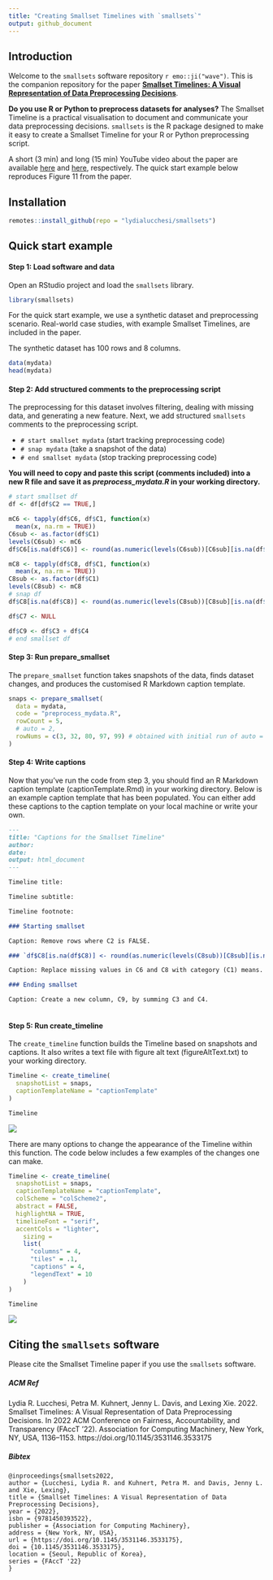 ```yaml
---
title: "Creating Smallset Timelines with `smallsets`"
output: github_document
---
```


## Introduction 

Welcome to the `smallsets` software repository `r emo::ji("wave")`. This is the companion repository for the paper [**Smallset Timelines: A Visual Representation of Data Preprocessing Decisions**](https://dl.acm.org/doi/10.1145/3531146.3533175).

**Do you use R or Python to preprocess datasets for analyses?** The Smallset Timeline is a practical visualisation to document and communicate your data preprocessing decisions. `smallsets` is the R package designed to make it easy to create a Smallset Timeline for your R or Python preprocessing script. 

A short (3 min) and long (15 min) YouTube video about the paper are available [here](https://www.youtube.com/watch?v=_fpn02h3IUo) and [here](https://www.youtube.com/watch?v=I_ksOv6rj1Y), respectively. The quick start example below reproduces Figure 11 from the paper.

## Installation

```r
remotes::install_github(repo = "lydialucchesi/smallsets")
```

## Quick start example

#### Step 1: Load software and data

Open an RStudio project and load the `smallsets` library.

```r
library(smallsets)
```

For the quick start example, we use a synthetic dataset and preprocessing scenario. Real-world case studies, with example Smallset Timelines, are included in the paper.

The synthetic dataset has 100 rows and 8 columns.
```r
data(mydata)
head(mydata)
```

#### Step 2: Add structured comments to the preprocessing script

The preprocessing for this dataset involves filtering, dealing with missing data, and generating a new feature. Next, we add structured `smallsets` comments to the preprocessing script.

* `# start smallset mydata` (start tracking preprocessing code)
* `# snap mydata` (take a snapshot of the data)
* `# end smallset mydata` (stop tracking preprocessing code)

**You will need to copy and paste this script (comments included) into a new R file and save it as *preprocess_mydata.R* in your working directory.**

```r
# start smallset df
df <- df[df$C2 == TRUE,]

mC6 <- tapply(df$C6, df$C1, function(x)
  mean(x, na.rm = TRUE))
C6sub <- as.factor(df$C1)
levels(C6sub) <- mC6
df$C6[is.na(df$C6)] <- round(as.numeric(levels(C6sub))[C6sub][is.na(df$C6)], 2)

mC8 <- tapply(df$C8, df$C1, function(x)
  mean(x, na.rm = TRUE))
C8sub <- as.factor(df$C1)
levels(C8sub) <- mC8
# snap df
df$C8[is.na(df$C8)] <- round(as.numeric(levels(C8sub))[C8sub][is.na(df$C8)], 2)

df$C7 <- NULL

df$C9 <- df$C3 + df$C4
# end smallset df
```

#### Step 3: Run prepare_smallset 

The `prepare_smallset` function takes snapshots of the data, finds dataset changes, and produces the customised R Markdown caption template.

```r
snaps <- prepare_smallset(
  data = mydata,
  code = "preprocess_mydata.R",
  rowCount = 5,
  # auto = 2,
  rowNums = c(3, 32, 80, 97, 99) # obtained with initial run of auto = 2 (optimisation model)
)
```

#### Step 4: Write captions

Now that you've run the code from step 3, you should find an R Markdown caption template (captionTemplate.Rmd) in your working directory. Below is an example caption template that has been populated. You can either add these captions to the caption template on your local machine or write your own.

```markdown
---
title: "Captions for the Smallset Timeline"
author: 
date: 
output: html_document
---

Timeline title: 

Timeline subtitle: 

Timeline footnote: 

### Starting smallset

Caption: Remove rows where C2 is FALSE.

### `df$C8[is.na(df$C8)] <- round(as.numeric(levels(C8sub))[C8sub][is.na(df$C8)], 2)`

Caption: Replace missing values in C6 and C8 with category (C1) means. Drop C7 (too many missing values).

### Ending smallset

Caption: Create a new column, C9, by summing C3 and C4.
 
```

#### Step 5: Run create_timeline

The `create_timeline` function builds the Timeline based on snapshots and captions. It also writes a text file with figure alt text (figureAltText.txt) to your working directory.

```r
Timeline <- create_timeline(
  snapshotList = snaps,
  captionTemplateName = "captionTemplate"
)

Timeline
```

![](man/figures/Timeline1.png)

There are many options to change the appearance of the Timeline within this function. The code below includes a few examples of the changes one can make.

```r
Timeline <- create_timeline(
  snapshotList = snaps,
  captionTemplateName = "captionTemplate",
  colScheme = "colScheme2",
  abstract = FALSE,
  highlightNA = TRUE,
  timelineFont = "serif",
  accentCols = "lighter",
    sizing =
    list(
      "columns" = 4,
      "tiles" = .1,
      "captions" = 4,
      "legendText" = 10
    )
)

Timeline
```

![](man/figures/Timeline2.png)

## Citing the `smallsets` software

Please cite the Smallset Timeline paper if you use the `smallsets` software.

##### ACM Ref
Lydia R. Lucchesi, Petra M. Kuhnert, Jenny L. Davis, and Lexing Xie. 2022. Smallset Timelines: A Visual Representation of Data Preprocessing Decisions. In 2022 ACM Conference on Fairness, Accountability, and Transparency (FAccT '22). Association for Computing Machinery, New York, NY, USA, 1136–1153. https://doi.org/10.1145/3531146.3533175

##### Bibtex
```
@inproceedings{smallsets2022, 
author = {Lucchesi, Lydia R. and Kuhnert, Petra M. and Davis, Jenny L. and Xie, Lexing}, 
title = {Smallset Timelines: A Visual Representation of Data Preprocessing Decisions}, 
year = {2022}, 
isbn = {9781450393522}, 
publisher = {Association for Computing Machinery}, 
address = {New York, NY, USA}, 
url = {https://doi.org/10.1145/3531146.3533175}, 
doi = {10.1145/3531146.3533175}, 
location = {Seoul, Republic of Korea}, 
series = {FAccT '22}
}
```